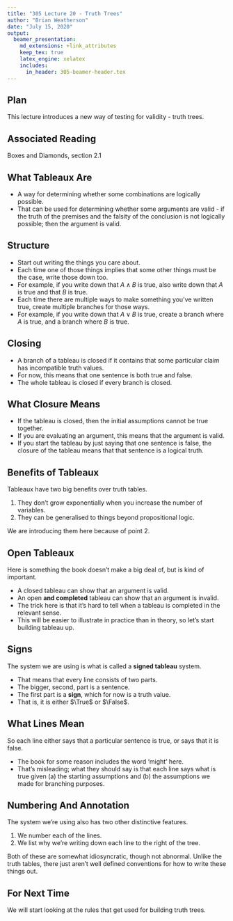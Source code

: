 ```yaml
---
title: "305 Lecture 20 - Truth Trees"
author: "Brian Weatherson"
date: "July 15, 2020"
output: 
  beamer_presentation:
    md_extensions: +link_attributes
    keep_tex: true
    latex_engine: xelatex
    includes:
      in_header: 305-beamer-header.tex
---
```


## Plan

This lecture introduces a new way of testing for validity - truth trees.

## Associated Reading

Boxes and Diamonds, section 2.1

## What Tableaux Are

- A way for determining whether some combinations are logically possible.
- That can be used for determining whether some arguments are valid - if the truth of the premises and the falsity of the conclusion is not logically possible; then the argument is valid.

## Structure

- Start out writing the things you care about.\pause
- Each time one of those things implies that some other things must be the case, write those down too.
- For example, if you write down that $A \wedge B$ is true, also write down that $A$ is true and that $B$ is true. \pause
- Each time there are multiple ways to make something you've written true, create multiple branches for those ways.
- For example, if you write down that $A \vee B$ is true, create a branch where $A$ is true, and a branch where $B$ is true.

## Closing

- A branch of a tableau is closed if it contains that some particular claim has incompatible truth values.
- For now, this means that one sentence is both true and false.\pause
- The whole tableau is closed if every branch is closed.

## What Closure Means

- If the tableau is closed, then the initial assumptions cannot be true together.
- If you are evaluating an argument, this means that the argument is valid.\pause
- If you start the tableau by just saying that one sentence is false, the closure of the tableau means that that sentence is a logical truth.

## Benefits of Tableaux

Tableaux have two big benefits over truth tables.

1. They don't grow exponentially when you increase the number of variables.\pause
2. They can be generalised to things beyond propositional logic.

We are introducing them here because of point 2.

## Open Tableaux

Here is something the book doesn't make a big deal of, but is kind of important.

- A closed tableau can show that an argument is valid.
- An open **and completed** tableau can show that an argument is invalid.\pause
- The trick here is that it's hard to tell when a tableau is completed in the relevant sense.
- This will be easier to illustrate in practice than in theory, so let's start building tableau up.

## Signs

The system we are using is what is called a **signed tableau** system.

- That means that every line consists of two parts.
- The bigger, second, part is a sentence.
- The first part is a **sign**, which for now is a truth value.
- That is, it is either $\True$ or $\False$.

## What Lines Mean

So each line either says that a particular sentence is true, or says that it is false.

- The book for some reason includes the word 'might' here.
- That's misleading; what they should say is that each line says what is true given (a) the starting assumptions and (b) the assumptions we made for branching purposes.

## Numbering And Annotation

The system we're using also has two other distinctive features.

1. We number each of the lines. \pause
2. We list why we're writing down each line to the right of the tree. \pause

Both of these are somewhat idiosyncratic, though not abnormal. Unlike the truth tables, there just aren't well defined conventions for how to write these things out.

## For Next Time

We will start looking at the rules that get used for building truth trees.

